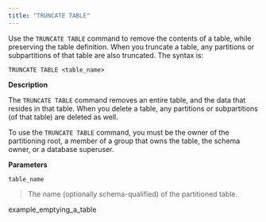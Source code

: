```yaml
---
title: "TRUNCATE TABLE"
---
```


<div id="truncate_table" class="registered_link"></div>


Use the `TRUNCATE TABLE` command to remove the contents of a table, while preserving the table definition. When you truncate a table, any partitions or subpartitions of that table are also truncated. The syntax is:

``` text
TRUNCATE TABLE <table_name>
```

**Description**

The `TRUNCATE TABLE` command removes an entire table, and the data that resides in that table. When you delete a table, any partitions or subpartitions (of that table) are deleted as well.

To use the `TRUNCATE TABLE` command, you must be the owner of the partitioning root, a member of a group that owns the table, the schema owner, or a database superuser.

**Parameters**

`table_name`

> The name (optionally schema-qualified) of the partitioned table.

<div class="toctree" maxdepth="3">

example\_emptying\_a\_table

</div>
